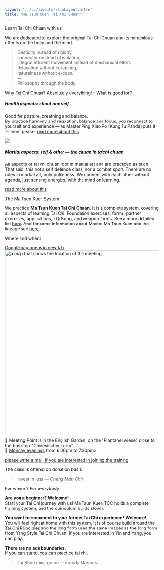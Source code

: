 ```yaml
---
layout: "../../layouts/slimLayout.astro"
title: "Ma Tsun Kuen Tai Chi CHuan"
---
```


<CurvedHeadline tag="h2" direction="R2L" type="smile" offset="50" class="top-[140px] lg:top-[300px] fill-terracotta">Learn Tai Chi Chuan with us!</CurvedHeadline>

We are dedicated to explore the original Tai Chi Chuan and its miraculous effects on the body and the mind.

<div class="block sm:h-0 h-32"></div>

> Elasticity instead of rigidity,<br />
> connection instead of isolation,<br />
> integral efficient movement instead of mechanical effort.<br />
> Relaxation without collapsing,<br />
> naturalness without excess.<br />
> —<br />
> Philosophy through the body.

<CurvedHeadline tag="h2" type="slope" direction="R2L" offset="10" class="top-[30px] sm:top-[100px]  fill-terracotta">Why Tai Chi Chuan?</CurvedHeadline>
<CurvedHeadline tag="h3" type="quarter" direction="L2R" offset="0" class="top-[30px] sm:top-[-150px] fill-lazuli">Absolutely everything! - What is good for?</CurvedHeadline>
##### Health aspects: about one self
Good for posture, breathing and balance.<br/>
By practice harmony and relaxation, balance and focus, you reconnect to yourself and experience — as Master Ping Xiao Po (Kung Fu Panda) puts it — inner peace.
[read more about this](./taichi#health-aspects)

![](https://media0.giphy.com/media/v1.Y2lkPTc5MGI3NjExczE4MjU0NHJnMmp3NWQ3aTU0MmZjb3R3ZWNqYTFmNjJ2bHZweXQ1ayZlcD12MV9naWZzX3NlYXJjaCZjdD1n/jXtdnZlhK7Fbfo4Ioc/200.webp)
<br/>

##### Martial aspects: self & other — the chuan in taichi chuan
All aspects of tai chi chuan root in martial art and are practiced as such.
That said, this not a self defence class, nor a combat sport.
There are no rules in martial art, only politeness.
We connect with each other without agenda, just sensing energies, with the mind on learning.

[read more about this](./taichi#martial-aspects)

<CurvedHeadline tag="h3" type="kicker" direction="R2L" offset="40" class="sm:top-[-300px]  fill-lazuli">The Ma Tsun Kuen System</CurvedHeadline>

We practice **Ma Tsun Kuen Tai Chi Chuan**. It is a complete system, covering all aspects of learning Tai Chi: Foundation exercises, forms, partner exercises, applications, I Qi Kung, and weapon forms.
See a more detailed list [here](./curriculum). And for some information about Master Ma Tsun Kuen and the lineage see [here](./about).

<CurvedHeadline tag="h2" type="frown" direction="L2R" class="fill-terracotta">Where and when?</CurvedHeadline>

<a href="https://maps.app.goo.gl/B487KdWNx74MfPqt9" target="blank" class="tooltip">
<span class="tooltiptext">Googlemap opens in new tab</span>
<Image src={mapImage} width="600" alt="a map that shows the location of the meeting" />
</a>

📍 Meeting Point is in the English Garden, on the "Plantanenwiese" close to the bus stop "Chinesischer Turm".<br/>
📅 <u>Monday evenings</u> from 6:00pm to 7:30pm>



[please write a mail, if you are interested in joining the training](./contact)

The class is offered on donation basis.



> Invest in loss — *Cheng Man Chin*

<CurvedHeadline tag="h2" type="wave" direction="R2L" offset="0" class="sm:top-[-200px]  fill-terracotta">For whom ? For everybody !</CurvedHeadline>

**Are you a beginner? Welcome!**<br/>
Start your Tai Chi journey with us! Ma Tsun Kuen TCC holds a complete training system, and the curriculum builds slowly.

**You want to reconnect to your former Tai Chi experience? Welcome!**<br/>
You will feel right at home with this system, it is of course build around the [Tai Chi Principles](./taichi#Tai-Chi-Principles) and the long form uses the same images as the long form from Yang Style Tai Chi Chuan.
If you are interested in Yin and Yang, you can play.

**There are no age boundaries.**<br/>
If you can stand, you can practice tai chi.

> Tui Shou must go on — *Freddy Mercury*

